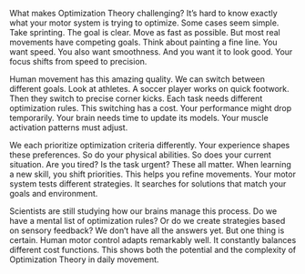 What makes Optimization Theory challenging? It's hard to know exactly what your motor system is trying to optimize. Some cases seem simple. Take sprinting. The goal is clear. Move as fast as possible. But most real movements have competing goals. Think about painting a fine line. You want speed. You also want smoothness. And you want it to look good. Your focus shifts from speed to precision.

Human movement has this amazing quality. We can switch between different goals. Look at athletes. A soccer player works on quick footwork. Then they switch to precise corner kicks. Each task needs different optimization rules. This switching has a cost. Your performance might drop temporarily. Your brain needs time to update its models. Your muscle activation patterns must adjust.

We each prioritize optimization criteria differently. Your experience shapes these preferences. So do your physical abilities. So does your current situation. Are you tired? Is the task urgent? These all matter. When learning a new skill, you shift priorities. This helps you refine movements. Your motor system tests different strategies. It searches for solutions that match your goals and environment.

Scientists are still studying how our brains manage this process. Do we have a mental list of optimization rules? Or do we create strategies based on sensory feedback? We don't have all the answers yet. But one thing is certain. Human motor control adapts remarkably well. It constantly balances different cost functions. This shows both the potential and the complexity of Optimization Theory in daily movement.